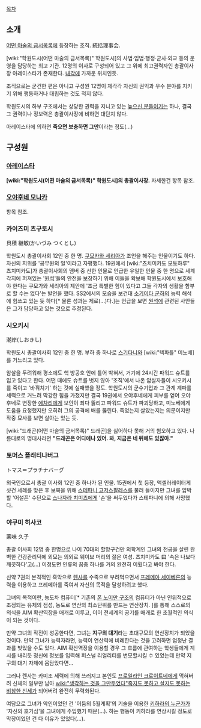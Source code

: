 [[목차]]
== 소개 ==
[[어떤 마술의 금서목록]]에 등장하는 조직. 統括理事会.

[wiki:"학원도시(어떤 마술의 금서목록)" 학원도시]의 사법·입법·행정·군사·외교 등의 운영을 담당하는 최고 기관. 12명의 이사로 구성되어 있고 그 위에 최고권력자인 총괄이사장 아레이스타가 존재한다. [[내각]]에 가까운 위치인듯.

조직으로는 굳건한 편은 아니고 구성원 12명이 제각각 자신의 권익과 우수 분야를 지키기 위해 행동하거나 대립하는 것도 적지 않다.

학원도시의 하부 구조에서는 상당한 권력을 지니고 있는 [[높으신 분들]]이기는 하나, 결국 그 권력이나 정보력은 총괄이사장에 비하면 대단치 않다.

아레이스타에 의하면 '''죽으면 보충하면 그만'''이라는 정도(...)

== 구성원 ==
=== [[아레이스타]] ===
'''[wiki:"학원도시(어떤 마술의 금서목록)" 학원도시]의 총괄이사장.''' 자세한건 항목 참조.

=== [[오야후네 모나카]] ===
항목 참조.
=== 카이즈미 츠구토시 ===
貝積 継敏(かいづみ つくとし)

학원도시 총괄이사회 12인 중 한 명. [[쿠모카와 세리아]]가 조언을 해주는 인물이기도 하다. 자신의 지위를 '공무원의 일'이라고 자평했다. 19권에서 [wiki:"츠치미카도 모토하루" 츠치미카도]가 총괄이사회의 멤버 중 선한 인물로 언급한 유일한 인물 중 한 명으로 세계 각지에 퍼져있는 '[[원석]]'들의 안전을 보장하기 위해 이들을 확보해 학원도시에서 보호해야 한다는 쿠모가와 세리아의 제안에 '조금 특별한 힘이 있다고 그들 각자의 생활을 함부로 할 수는 없다'는 발언을 했다. SS2에서의 모습을 보건대 [[소기이타 군하]]의 능력 해석에 힘쓰고 있는 듯 하다[* 물론 성과는 제로(...)다.]는 언급을 보면 [[원석]]에 관련된 사안들은 그가 담당하고 있는 것으로 추정된다. 

=== 시오키시 ===
潮岸(しおきし)

학원도시 총괄이사회 12인 중 한 명. 부하 중 하나로 [[스기타니]]와 [wiki:"텍파틀" 미노베]를 거느리고 있다. 

암살을 두려워해 평소에도 핵 방공호 안에 틀어 박혀서, 거기에 24시간 파워드 슈트를 입고 있다고 한다. 어떤 때에도 슈트를 벗지 않아 '조직'에서 나온 암살자들이 시오키시를 죽이고 '바꿔치기' 하는 것에 실패했을 정도. 학원도시의 군수기업과 그 관계 계파를 세력으로 거느려 막강한 힘을 가졌지만 결국 19권에서 오야후네에게 피부를 얻어 오야후네로 변장한 [[에차리]]에게 보안이 죄다 뚫리고 파워드 슈트가 파괴당하고, 미노베에게 도움을 요청했지만 오히려 그의 공격에 배를 뚫린다. 죽었는지 살았는지는 의문이지만 작중 묘사를 보면 살아는 있는 듯.

[wiki:"드래곤(어떤 마술의 금서목록)" 드래곤]을 싫어하다 못해 거의 혐오하고 있다. 나름대로의 명대사라면 '''"드래곤은 어디에나 있어. 봐, 지금은 네 뒤에도 있잖아."'''

=== 토머스 플래티나버그 ===
トマス＝プラチナバーグ

외국인으로서 총괄 이사회 12인 중 하나가 된 인물. 15권에서 첫 등장, 액셀러레이터게 샷건 세례를 맞은 후 보복을 위해 [[스테파니 고저스팔레스]]를 불러 들이지만 그녀를 압박할 '어설픈' 수단으로 [[스나자라 치미츠]]에게 '손'을 써두었다가 스테파니에 의해 사망했다.

=== 야쿠미 히사코 ===
薬味 久子

총괄 이사회 12명 중 한명으로 나이 70대의 할망구건만 의학계인 그녀의 전공을 살린 완벽한 건강관리덕에 외모는 의외로 웨이브 머리의 젊은 여성. 츠치미카도 曰 '속은 나보다 깨끗하다'고(...) 이정도면 인류의 꿈중 하나를 거의 완전히 이뤘다고 봐야 한다.

신약 7권의 본격적인 흑막으로 [[렌사]]를 수족으로 부려먹으면서 [[프레메아 세이베른]]의 능력을 이용하고 프레메아를 죽여서 자신의 목적을 달성하려고 했다.

그녀의 목적이란, 농도차 컴퓨터[* 기존의 [[폰 노이만 구조]]의 컴퓨터가 아닌 인위적으로 조정되는 유체의 점성, 농도로 연산의 최소단위를 만드는 연산장치. ]를 통해 스스로의 의식을 AIM 확산역장을 매개로 이루고, 이어 전세계의 공기를 매개로 한 초월적인 의식이 되는 것이다.

만약 그녀의 작전이 성공한다면, 그녀는 '''지구의 대기'''라는 초대규모의 연산장치가 되었을 것이다. 만약 그녀가 능력자라면, 능력이 연산력에 비례한다는 것을 고려하면 엄청난 결과를 빚었을 수도 있다. AIM 확산역장을 이용할 경우 그 흐름에 관여하는 학생들에게 계시를 내리듯 정신에 정보를 입력해 퍼스널 리얼리티를 변모할시킬 수 있었는데 만약 지구의 대기 자체에 몸담았다면...

그러나 렌사는 카미조 세력에 의해 쓰러지고 본인도 [[프로일라인 크로이트네]]에게 먹혀버려 신체의 일부만 남아 [[wiki:"생각하는 것을 그만두었다"죽지도 못하고 살지도 못하는 비참한 신세]]가 되어버려 완전히 무력화된다.

여담으로 그녀가 악인이었던 건 '어둠의 5월계획'의 기술을 이용한 [[키하라 유이츠|키하라의 누군가]]가 '자신의 호기심'을 그녀에게 주입했기 때문(...). 하는 행동이 키하라를 연상시킬 정도로 막장이었던 건 다 이유가 있었다(...).
